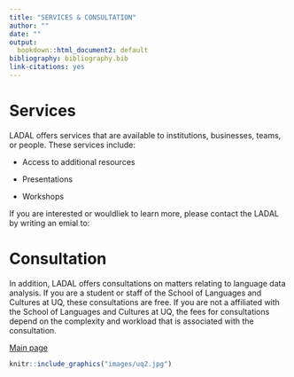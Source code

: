 ```yaml
---
title: "SERVICES & CONSULTATION"
author: ""
date: ""
output:
  bookdown::html_document2: default
bibliography: bibliography.bib
link-citations: yes
---
```


# Services{-}

LADAL offers services that are available to institutions, businesses, teams, or people. These services include:

+ Access to additional resources

+ Presentations 

+ Workshops

If you are interested or wouldliek to learn more, please contact the LADAL by writing an emial to: 

# Consultation{-}

In addition, LADAL offers consultations on matters relating to language data analysis. If you are a student or staff of the School of Languages and Cultures at UQ, these consultations are free. If you are not a affiliated with the School of Languages and Cultures at UQ, the fees for consultations depend on the complexity and workload that is associated with the consultation. 




[Main page](https://slcladal.github.io/index.html)

```r
knitr::include_graphics("images/uq2.jpg")
```
